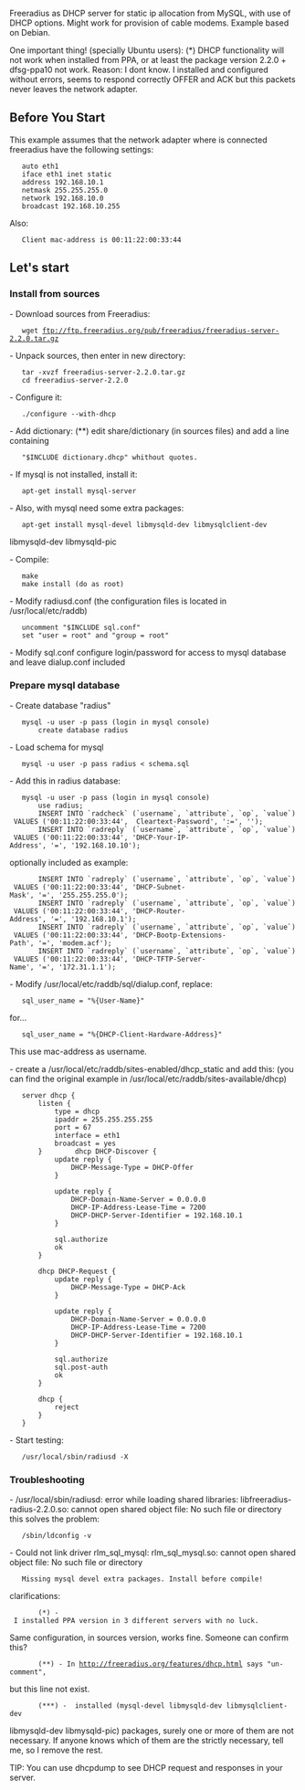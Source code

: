 Freeradius as DHCP server for static ip allocation from MySQL, with
use of DHCP options.
Might work for provision of cable modems.
Example based on Debian.

One important thing! (specially Ubuntu users):  (*)
DHCP functionality will not work when installed from PPA, or at least
the package version 2.2.0 + dfsg-ppa10 not work.
Reason: I dont know. I installed and configured without errors, seems
to respond correctly OFFER and ACK but this packets never leaves the
network adapter.

==Before You Start==

This example assumes that the network adapter where is connected freeradius have the following settings:

    auto eth1
    iface eth1 inet static
    address 192.168.10.1
    netmask 255.255.255.0
    network 192.168.10.0
    broadcast 192.168.10.255

Also:

    Client mac-address is 00:11:22:00:33:44


==Let's start==

===Install from sources===

- Download sources from Freeradius:
    wget ftp://ftp.freeradius.org/pub/freeradius/freeradius-server-2.2.0.tar.gz

- Unpack sources, then enter in new directory:
    tar -xvzf freeradius-server-2.2.0.tar.gz
    cd freeradius-server-2.2.0

- Configure it:
    ./configure --with-dhcp

- Add dictionary:           (**)
edit share/dictionary (in sources files) and add a line containing
    "$INCLUDE dictionary.dhcp" whithout quotes.

- If mysql is not installed, install it:
    apt-get install mysql-server

- Also, with mysql need some extra packages:
    apt-get install mysql-devel libmysqld-dev libmysqlclient-dev
libmysqld-dev libmysqld-pic

- Compile:
    make
    make install (do as root)

- Modify radiusd.conf (the configuration files is located in
/usr/local/etc/raddb)
    uncomment "$INCLUDE sql.conf"
    set "user = root" and "group = root"

- Modify sql.conf
configure login/password for access to mysql database and leave dialup.conf included

===Prepare mysql database===
- Create database "radius"
    mysql -u user -p pass (login in mysql console)
        create database radius

- Load schema for mysql
    mysql -u user -p pass radius < schema.sql

- Add this in radius database:
    mysql -u user -p pass (login in mysql console)
        use radius;
        INSERT INTO `radcheck` (`username`, `attribute`, `op`, `value`) VALUES ('00:11:22:00:33:44',  Cleartext-Password', ':=', '');
        INSERT INTO `radreply` (`username`, `attribute`, `op`, `value`) VALUES ('00:11:22:00:33:44', 'DHCP-Your-IP-Address', '=', '192.168.10.10');

optionally included as example:

        INSERT INTO `radreply` (`username`, `attribute`, `op`, `value`) VALUES ('00:11:22:00:33:44', 'DHCP-Subnet-Mask', '=', '255.255.255.0');
        INSERT INTO `radreply` (`username`, `attribute`, `op`, `value`) VALUES ('00:11:22:00:33:44', 'DHCP-Router-Address', '=', '192.168.10.1');
        INSERT INTO `radreply` (`username`, `attribute`, `op`, `value`) VALUES ('00:11:22:00:33:44', 'DHCP-Bootp-Extensions-Path', '=', 'modem.acf');
        INSERT INTO `radreply` (`username`, `attribute`, `op`, `value`) VALUES ('00:11:22:00:33:44', 'DHCP-TFTP-Server-Name', '=', '172.31.1.1');

- Modify /usr/local/etc/raddb/sql/dialup.conf, replace:
    sql_user_name = "%{User-Name}"
for...
    sql_user_name = "%{DHCP-Client-Hardware-Address}"
This use mac-address as username.

- create a /usr/local/etc/raddb/sites-enabled/dhcp_static and add this:
(you can find the original example in
/usr/local/etc/raddb/sites-available/dhcp)

    server dhcp {
        listen {
            type = dhcp
            ipaddr = 255.255.255.255
            port = 67
            interface = eth1
            broadcast = yes
        }        dhcp DHCP-Discover {
            update reply {
                DHCP-Message-Type = DHCP-Offer
            }
    
            update reply {
                DHCP-Domain-Name-Server = 0.0.0.0
                DHCP-IP-Address-Lease-Time = 7200
                DHCP-DHCP-Server-Identifier = 192.168.10.1
            }
    
            sql.authorize
            ok
        }
    
        dhcp DHCP-Request {
            update reply {
                DHCP-Message-Type = DHCP-Ack
            }
    
            update reply {
                DHCP-Domain-Name-Server = 0.0.0.0
                DHCP-IP-Address-Lease-Time = 7200
                DHCP-DHCP-Server-Identifier = 192.168.10.1
            }
    
            sql.authorize
            sql.post-auth
            ok
        }
    
        dhcp {
            reject
        }
    }

- Start testing:
    /usr/local/sbin/radiusd -X


===Troubleshooting===

- /usr/local/sbin/radiusd: error while loading shared libraries:
libfreeradius-radius-2.2.0.so: cannot open shared object file: No such
file or directory
this solves the problem:
    /sbin/ldconfig -v

- Could not link driver rlm_sql_mysql: rlm_sql_mysql.so: cannot open
shared object file: No such file or directory
    Missing mysql devel extra packages. Install before compile!


clarifications:
        (*) - I installed PPA version in 3 different servers with no luck.
Same configuration, in sources version, works fine. Someone can
confirm this?
        (**) - In http://freeradius.org/features/dhcp.html says "un-comment",
but this line not exist.
        (***) -  installed (mysql-devel libmysqld-dev libmysqlclient-dev
libmysqld-dev libmysqld-pic) packages, surely one or more of them are
not necessary. If anyone knows which of them are the strictly
necessary, tell me, so I remove the rest.


TIP: You can use dhcpdump to see DHCP request and responses in your server.